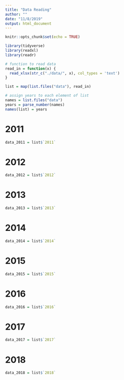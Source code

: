 ```yaml
---
title: "Data Reading"
author: ""
date: "11/8/2019"
output: html_document
---
```


```r
knitr::opts_chunk$set(echo = TRUE)

library(tidyverse)
library(readxl)
library(readr)
```

```r
# function to read data
read_in = function(x) {
  read_xlsx(str_c("./data/", x), col_types = 'text')
}

list = map(list.files("data"), read_in)

# assign years to each element of list
names = list.files("data")
years = parse_number(names)
names(list) = years

```

# 2011
```r
data_2011 = list$`2011`
```


# 2012
```r
data_2012 = list$`2012`
```

# 2013
```r
data_2013 = list$`2013`
```

# 2014
```r
data_2014 = list$`2014`
```


# 2015
```r
data_2015 = list$`2015`
```

# 2016
```r
data_2016 = list$`2016`
```

# 2017
```r
data_2017 = list$`2017`
```

# 2018
```r
data_2018 = list$`2018`
```